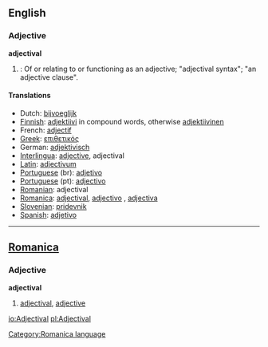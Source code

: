 ==English==

===Adjective===
'''adjectival'''
# {{grammar}}: Of or relating to or functioning as an adjective; "adjectival syntax"; "an adjective clause".

====Translations====
*Dutch: [[bijvoeglijk]]
*[[Finnish]]: [[adjektiivi]] in compound words, otherwise [[adjektiivinen]]
*French: [[adjectif]]
*[[Greek]]: [[επιθετικός]]
*German: [[adjektivisch]]
*[[Interlingua]]: [[adjective]], adjectival
*[[Latin]]: [[adjectivum]]
*[[Portuguese]] (br): [[adjetivo]]
*[[Portuguese]] (pt): [[adjectivo]]
*[[Romanian]]: adjectival
*[[Romanica]]: [[adjectival]], [[adjectivo]] {{m}}, [[adjectiva]] {{f}}
*[[Slovenian]]: [[pridevnik]]
*[[Spanish]]: [[adjetivo]]

----

==[[Romanica]]==
[[Category:Romanica language]]
===Adjective===
<b>adjectival</b>
# [[adjectival]], [[adjective]]

[[io:Adjectival]]
[[pl:Adjectival]]
